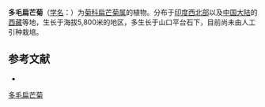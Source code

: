 {{Speciesbox
| name = 多毛扁芒菊
| status = 
| status_system = 
| image =
| genus = Allardia
| species = huegelii
| authority = (Sch.-Bip.) Tzvel.
}}

'''多毛扁芒菊'''（[[学名|学名]]：{{lang|la|''Allardia huegelii''}}）为[[菊科|菊科]][[扁芒菊属|扁芒菊属]]的植物。分布于[[印度西北部|印度西北部]]以及[[中国大陆|中国大陆]]的[[西藏|西藏]]等地，生长于海拔5,800米的地区，多生长于山口平台石下，目前尚未由人工引种栽培。

== 参考文献 ==
<div class="references-small">
* {{cite web| url =http://www.bioinfo.cn/db05/KmzwSpecies.php?action=view&id=5411| title =多毛扁芒菊| work =《中国高等植物数据库全库》| publisher =中国科学院微生物研究所| author =昆明植物研究所| accessdate =2009-02-25| deadurl =yes| archiveurl =https://web.archive.org/web/20160305062600/http://www.bioinfo.cn/db05/KmzwSpecies.php?action=view&id=5411| archivedate =2016-03-05}}
</div>
{{Taxonbar|from=Q10932750}}

[[Category:扁芒菊属|多毛扁芒菊]]


{{植物小作品}}